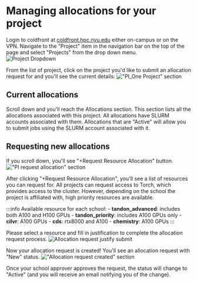 
# Managing allocations for your project

Login to coldfront at [coldfront.hpc.nyu.edu](https://coldfront.hpc.nyu.edu) either on-campus or on the VPN. Navigate to the "Project" item in the navigation bar on the top of the page and select "Projects" from the drop down menu.<br/>
![Project Dropdown](./static/project_dropdown.png)

From the list of project, click on the project you'd like to submit an allocation request for and you'll see the current details:
!["PI_One Project" section](./static/PI_one_project.png)

## Current allocations
Scroll down and you'll reach the Allocations section. This section lists all the allocations associated with this project. All allocations have SLURM accounts associated with them. Allocations that are "Active" will allow you to submit jobs using the SLURM account associated with it.

## Requesting new allocations
If you scroll down, you'll see "+Request Resource Allocation" button.
!["PI request allocation" section](./static/PI_request_allocation.png)

After clicking "+Request Resource Allocation", you'll see a list of resources you can request for. All projects can request access to Torch, which provides access to the cluster. However, depending on the school the project is affiliated with, high priority resources are available.

:::info Available resource for each school:
<Tabs>
  <TabItem value="tandon" label="Tandon" default>
    -   **tandon_advanced**: includes both A100 and H100 GPUs
    -   **tandon_priority**: includes A100 GPUs only
  </TabItem>
  <TabItem value="arts-sciences" label="Arts & Sciences">
    -   **cilvr**: A100 GPUs
    -   **cds**: rtx8000 and A100
    -   **chemistry**: A100 GPUs
  </TabItem>
</Tabs>
:::

Please select a resource and fill in justification to complete the allocation request process.
![Allocation request justify submit](./static/allocation_request_submit.png)

Now your allocation request is created! You'll see an allocation request with "New" status.
!["Allocation request created" section](./static/allocation_request_created.png)

Once your school approver approves the request, the status will change to "Active" (and you will receive an email notifying you of the change). 

